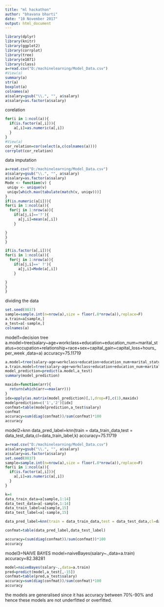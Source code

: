---
title: "ml hackathon"
author: "bhavana bharti"
date: "10 November 2017"
output: html_document
---

```{r}
library(dplyr)
library(knitr)
library(ggplot2)
library(corrplot)
library(tree)
library(e1071)
library(class)
a=read.csv("D:/machinelearning/Model_Data.csv")
#View(a)
summary(a)
str(a)
boxplot(a)
colnames(a)
a$salary=gsub("\\.", "", a$salary)
a$salary=as.factor(a$salary)
```
corelation
```{r}
for(i in 1:ncol(a)){
  if(is.factor(a[,i])){
    a[,i]=as.numeric(a[,i])
  }
}
#View(a)
cor_relation=cor(select(a,c(colnames(a))))
corrplot(cor_relation)

```
data imputation
```{r}
a=read.csv("D:/machinelearning/Model_Data.csv")
a$salary=gsub("\\.", "", a$salary)
a$salary=as.factor(a$salary)
Mode <- function(v) {
 uniqv <- unique(v)
 uniqv[which.max(tabulate(match(v, uniqv)))]
}
if(is.numeric(a[i])){
for(i in 1:ncol(a)){
  for(j in 1:nrow(a)){
    if(a[j,i]=='?'){
      a[j,i]=mean(a[,i])
    }

}
}
}

if(is.factor(a[,i])){
for(i in 1:ncol(a)){
  for(j in 1:nrow(a)){
    if(a[j,i]==' ?'){
      a[j,i]=Mode(a[,i])
    }

}
}
}


```
dividing the data
```{r}
set.seed(0037)
sample=sample.int(n=nrow(a),size = floor(.8*nrow(a)),replace=F)
a.train=a[sample,]
a_test=a[-sample,]
colnames(a)
```
model1=decision tree
a.model=tree(salary~age+workclass+education+education_num+marital_status+occupation+relationship+race+sex+capital_gain+capital_loss+hours_per_week ,data=a)
accuracy=75.11719
```{r}
a.model=tree(salary~age+workclass+education+education_num+marital_status+occupation+relationship+race+sex+capital_gain+capital_loss+hours_per_week ,data=a)
a.train.model=tree(salary~age+workclass+education+education_num+marital_status+occupation+relationship+race+sex+capital_gain+capital_loss+hours_per_week ,a.train)
model_prediction=predict(a.model,a_test)
summary(model_prediction)

maxidx=function(arr){
  return(which(arr==max(arr)))
}
idx=apply(as.matrix(model_prediction)[,1,drop=F],c(1),maxidx)
modelprediction=c('1','2')[idx]
confmat=table(modelprediction,a_test$salary)
confmat
accuracy=sum(diag(confmat))/sum(confmat)*100
accuracy
```
model2=knn
data_pred_label=knn(train = data_train_data,test = data_test_data,cl=data_train_label,k)
accuracy=75.11719
```{R}
a=read.csv("D:/machinelearning/Model_Data.csv")
a$salary=gsub("\\.", "", a$salary)
a$salary=as.factor(a$salary)
set.seed(0037)
sample=sample.int(n=nrow(a),size = floor(.8*nrow(a)),replace=F)
for(i in 1:ncol(a)){
  if(is.factor(a[,i])){
    a[,i]=as.numeric(a[,i])
  }
}

k=4
data_train_data=a[sample,1:14]
data_test_data=a[-sample,1:14]
data_train_label=a[sample,15]
data_test_label=a[-sample,15]

data_pred_label=knn(train = data_train_data,test = data_test_data,cl=data_train_label,k)

confmat=table(data_pred_label,data_test_label)

accuracy=(sum(diag(confmat))/sum(confmat))*100
accuracy
```
model3=NAIVE BAYES
model=naiveBayes(salary~.,data=a.train)
accuracy=82.38281
```{R}
model=naiveBayes(salary~.,data=a.train)
pred=predict(model,a_test[,-15])
confmat=table(pred,a_test$salary)
accuracy=sum(diag(confmat))/sum(confmat)*100
accuracy
```
the models are generalised since it has accuracy between 70%-90% and hence these models are not underfitted or overfitted.